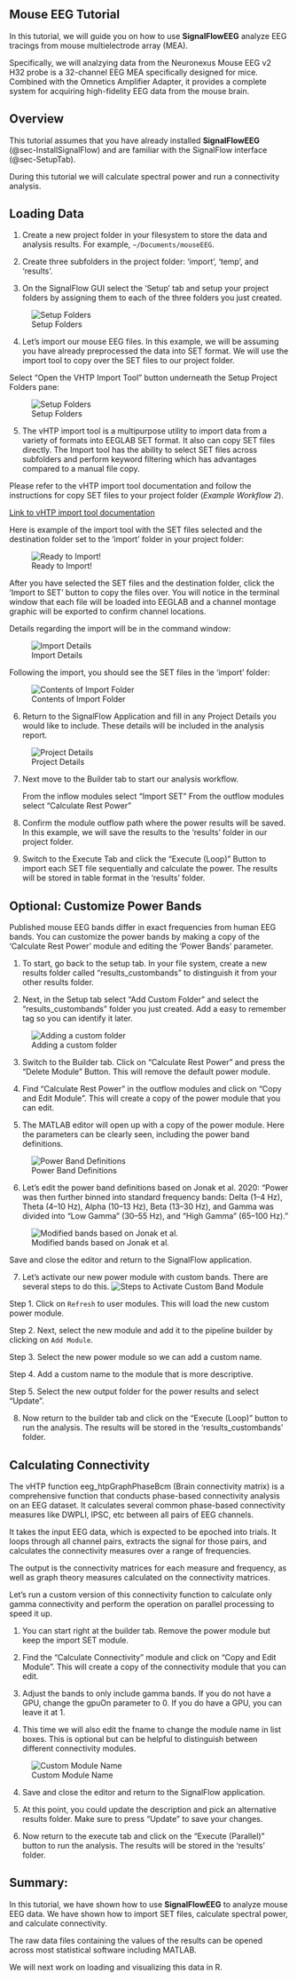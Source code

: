 ## Mouse EEG Tutorial {#sec-mouseeg}

In this tutorial, we will guide you on how to use **SignalFlowEEG** analyze EEG tracings from mouse multielectrode array (MEA).

Specifically, we will analzying data from the Neuronexus Mouse EEG v2 H32 probe is a 32-channel EEG MEA specifically designed for mice. Combined with the Omnetics Amplifier Adapter, it provides a complete system for acquiring high-fidelity EEG data from the mouse brain. 

## Overview {#sec-overview}

This tutorial assumes that you have already installed **SignalFlowEEG** (@sec-InstallSignalFlow) and are familiar with the SignalFlow interface (@sec-SetupTab).

During this tutorial we will calculate spectral power and run a connectivity analysis. 

## Loading Data {#sec-loadingdata}

1. Create a new project folder in your filesystem to store the data and analysis results. For example, `~/Documents/mouseEEG`.

2. Create three subfolders in the project folder: 'import', 'temp', and 'results'.

3. On the SignalFlow GUI select the 'Setup' tab and setup your project folders by assigning them to each of the three folders you just created.

![Setup Folders](../assets/images/mouseeeg_setupfolders.png)

4. Let's import our mouse EEG files. In this example, we will be assuming you have already preprocessed the data into SET format. We will use the import tool to copy over the SET files to our project folder.

Select "Open the VHTP Import Tool"  button underneath the Setup Project Folders pane:

![Setup Folders](../assets/images/mouseeeg_importtool.png)

5. The vHTP import tool is a multipurpose utility to import data from a variety of formats into EEGLAB SET format. It also can copy SET files directly. The Import tool has the ability to select SET files across subfolders and perform keyword filtering which has advantages compared to a manual file copy.

Please refer to the vHTP import tool documentation and follow the instructions for copy SET files to your project folder (*Example Workflow 2*).

[Link to vHTP import tool documentation](https://cincibrainlab.github.io/devblog/posts/docs_htpimport/)

Here is example of the import tool with the SET files selected and the destination folder set to the 'import' folder in your project folder:

![Ready to Import!](../assets/images/mouseeeg_vhtpimport_filledin.png)

After you have selected the SET files and the destination folder, click the 'Import to SET' button to copy the files over. You will notice in the terminal window that each file will be loaded into EEGLAB and a channel montage graphic will be exported to confirm channel locations.

Details regarding the import will be in the command window:

![Import Details](../assets/images/mouseeeg_import_status.png)

Following the import, you should see the SET files in the 'import' folder:

![Contents of Import Folder](../assets/images/mouseeeg_import_folder.png)

6. Return to the SignalFlow Application and fill in any Project Details you would like to include. These details will be included in the analysis report.

![Project Details](../assets/images/mouseeg_project_details.png)

7. Next move to the Builder tab to start our analysis workflow. 

    From the inflow modules select "Import SET"
    From the outflow modules select "Calculate Rest Power"

8. Confirm the module outflow path where the power results will be saved. In this example, we will save the results to the 'results' folder in our project folder.

9. Switch to the Execute Tab and click the "Execute (Loop)" Button to import each SET file sequentially and calculate the power. The results will be stored in table format in the 'results' folder.

## Optional: Customize Power Bands {#sec-customizebands}

Published mouse EEG bands differ in exact frequencies from human EEG bands. You can customize the power bands by making a copy of the 'Calculate Rest Power' module and editing the 'Power Bands' parameter.

1. To start, go back to the setup tab. In your file system, create a new results folder called "results_custombands" to distinguish it from your other results folder. 

2. Next, in the Setup tab select "Add Custom Folder" and select the "results_custombands" folder you just created. Add a easy to remember tag so you can identify it later.

![Adding a custom folder](../assets/images/SignalFlowDoctor.png)

3. Switch to the Builder tab. Click on "Calculate Rest Power" and press the "Delete Module" Button. This will remove the default power module.

4. Find "Calculate Rest Power" in the outflow modules and click on "Copy and Edit Module". This will create a copy of the power module that you can edit.

5. The MATLAB editor will open up with a copy of the power module. Here the parameters can be clearly seen, including the power band definitions. 

![Power Band Definitions](../assets/images/mouseeeg_pbdefs.png)

6. Let's edit the power band definitions based on Jonak et al. 2020:
"Power was then further binned into standard frequency bands: Delta (1–4 Hz), Theta (4–10 Hz), Alpha (10–13 Hz), Beta (13–30 Hz), and Gamma was divided into “Low Gamma” (30–55 Hz), and “High Gamma” (65–100 Hz)."

![Modified bands based on Jonak et al.](../assets/images/mouseeeg_modifiedbands.png)

Save and close the editor and return to the SignalFlow application.

7. Let's activate our new power module with custom bands. There are several steps to do this.
![Steps to Activate Custom Band Module](../assets/images/mouseeg_custombands2.png)

Step 1. Click on `Refresh` to user modules. This will load the new custom power module.

Step 2. Next, select the new module and add it to the pipeline builder by clicking on `Add Module`.

Step 3. Select the new power module so we can add a custom name.

Step 4. Add a custom name to the module that is more descriptive.

Step 5. Select the new output folder for the power results and select "Update".

8. Now return to the builder tab and click on the "Execute (Loop)" button to run the analysis. The results will be stored in the 'results_custombands' folder.

## Calculating Connectivity {#sec-connectivity}

The vHTP function eeg_htpGraphPhaseBcm (Brain connectivity matrix) is a comprehensive function that conducts phase-based connectivity analysis on an EEG dataset. It calculates several common phase-based connectivity measures like DWPLI, IPSC, etc between all pairs of EEG channels.

It takes the input EEG data, which is expected to be epoched into trials. It loops through all channel pairs, extracts the signal for those pairs, and calculates the connectivity measures over a range of frequencies.

The output is the connectivity matrices for each measure and frequency, as well as graph theory measures calculated on the connectivity matrices.

Let's run a custom version of this connectivity function to calculate only gamma connectivity and perform the operation on parallel processing to speed it up.

1. You can start right at the builder tab. Remove the power module but keep the import SET module.

2. Find the "Calculate Connectivity" module and click on "Copy and Edit Module". This will create a copy of the connectivity module that you can edit.

3. Adjust the bands to only include gamma bands. If you do not have a GPU, change the gpuOn parameter to 0. If you do have a GPU, you can leave it at 1.

4. This time we will also edit the fname to change the module name in list boxes. This is optional but can be helpful to distinguish between different connectivity modules.

![Custom Module Name](../assets/images/mouseeg_customfname.png)

4. Save and close the editor and return to the SignalFlow application.

5. At this point, you could update the description and pick an alternative results folder. Make sure to press "Update" to save your changes.

6. Now return to the execute tab and click on the "Execute (Parallel)" button to run the analysis. The results will be stored in the 'results' folder.

## Summary: {#sec-summary}

In this tutorial, we have shown how to use **SignalFlowEEG** to analyze mouse EEG data. We have shown how to import SET files, calculate spectral power, and calculate connectivity.

The raw data files containing the values of the results can be opened across most statistical software including MATLAB. 

We will next work on loading and visualizing this data in R.